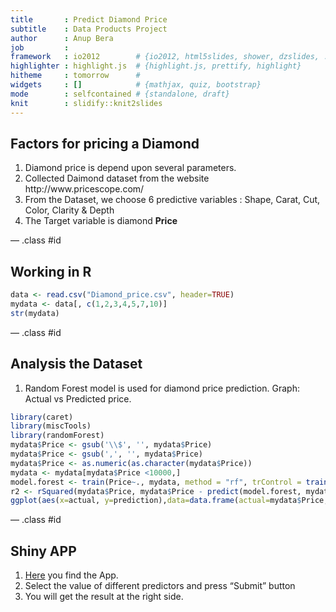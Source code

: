 ```yaml
---
title       : Predict Diamond Price 
subtitle    : Data Products Project 
author      : Anup Bera
job         : 
framework   : io2012        # {io2012, html5slides, shower, dzslides, ...}
highlighter : highlight.js  # {highlight.js, prettify, highlight}
hitheme     : tomorrow      # 
widgets     : []            # {mathjax, quiz, bootstrap}
mode        : selfcontained # {standalone, draft}
knit        : slidify::knit2slides
---
```


## Factors for pricing a Diamond     
      
1. Diamond price is depend upon several parameters.
2. Collected Daimond dataset from the website http://www.pricescope.com/ 
3. From the Dataset, we choose 6 predictive variables : Shape, Carat, Cut, Color, Clarity & Depth
4. The Target variable is diamond **Price**

--- .class #id 

## Working in R
```r
data <- read.csv("Diamond_price.csv", header=TRUE)   
mydata <- data[, c(1,2,3,4,5,7,10)]     
str(mydata)      
```

--- .class #id 

## Analysis the Dataset

1. Random Forest model is used for diamond price prediction. Graph: Actual vs Predicted price.
```r
library(caret)
library(miscTools)
library(randomForest)
mydata$Price <- gsub('\\$', '', mydata$Price)
mydata$Price <- gsub(',', '', mydata$Price)
mydata$Price <- as.numeric(as.character(mydata$Price))
mydata <- mydata[mydata$Price <10000,]
model.forest <- train(Price~., mydata, method = "rf", trControl = trainControl(method = "cv", number = 3))
r2 <- rSquared(mydata$Price, mydata$Price - predict(model.forest, mydata))
ggplot(aes(x=actual, y=prediction),data=data.frame(actual=mydata$Price, prediction=predict(model.forest, mydata)))+ geom_point() +geom_abline(color="red") +ggtitle(paste("RandomForest Regression in R r^2=", round(r2,2), sep=""))
```

--- .class #id 

## Shiny APP
    
     
1. [Here](https://anupb08.shinyapps.io/DataProducts) you find the App.
2. Select the value of different predictors and press "Submit" button
3. You will get the result at the right side.




